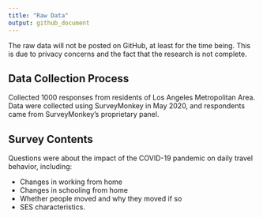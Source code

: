 ```yaml
---
title: "Raw Data"
output: github_document
---
```


<!-- README.md is generated from README.Rmd. Please edit that file -->

<!-- Data is found on Box -->

The raw data will not be posted on GitHub, at least for the time being. This is due to privacy concerns and the fact that the research is not complete.

## Data Collection Process

Collected 1000 responses from residents of Los Angeles Metropolitan Area. Data were collected using SurveyMonkey in May 2020, and respondents came from SurveyMonkey's proprietary panel. 

## Survey Contents

Questions were about the impact of the COVID-19 pandemic on daily travel behavior, including: 

* Changes in working from home
* Changes in schooling from home
* Whether people moved and why they moved if so
* SES characteristics. 



